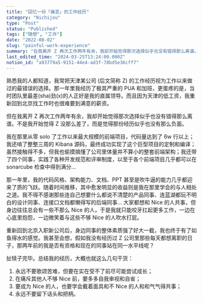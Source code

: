 ```yaml
---
title: "回忆一份「痛苦」的工作经历"
category: "Nichijou"
type: "Post"
status: "Published"
tags: ["随想", "工作"]
date: "2022-08-02"
slug: "painful-work-experience"
summary: "在我离开 Z 再次工作两年有余，我却开始觉得那次选择似乎也没有错得那么离谱。"
last_edited_time: "2024-03-25T13:24:00.000Z"
notion_id: "a93779a5-9151-44e4-ad3f-78bd5e36cff7"
---
```



熟悉我的人都知道，我常把天津某公司 (后文简称 Z) 的工作经历视为工作以来做过的最错误的选择。那一年里我经历了极其严重的 PUA 和加班，更蛋疼的是，当时团队里最差(sha)劲(x)的人正好是我的直属领导。而且因为天津的低工资，我重新回到北京找工作时也很难要到满意的薪资。


但在我离开 Z 再次工作两年有余，我却开始觉得那次选择似乎也没有错得那么离谱。不是我开始觉得 Z 没那么差了，而是觉得那份经历似乎也没有那么负面。


我在那里从零 solo 了工作以来最大规模的前端项目，代码量达到了 6w 行以上；我还啃了整整三周的 Kibana 源码，最终成功实现了这个巨型项目的定制和编译；虽然接触得不多，但我也偷摸搞懂了公司里体量并不算小的整套前端架构；我还带了四个同事，实践了各种开发规范和评审制度，以至于各个前端项目几乎都可以在 sonarcube 检查中得到满分…


那一年里，我的代码风格、架构能力、文档、PPT 甚至是吹牛逼的能力几乎都迎来了质的飞跃。随着时间推移，其中愈发明显的收益则是我在那里学会的与人相处之道。我不得不感谢那些连自己想要什么都说不清楚的产品同事、连蓝湖都玩不明白的设计同事、连接口文档都懒得写的后端同事… 大家都想和 Nice 的人共事，但身边往往总会有一些不那么 Nice 的人，于是我就只能咬牙扛起更多工作，一边在心底里抱怨，一边微笑着与这些不够 Nice 的人吹水打屁。


重新回到北京入职新公司后，身边同事的整体素质强了好大一截，我也终于有了如鱼得水的感觉。我甚至会想，假如我没有经历过 Z 公司里那些每天都想离职的日子，那两年前的我是否有资格和现在的同事站在同一水平线呢？


扯犊子完毕。总结我的经历，大概也就这么几句干货：

1. 永远不要歌颂苦难，但要在实在受不了前尽可能尝试成长；
2. 在痛斥其他人不够 Nice 前，要多多自我审视和自省；
3. 要成为 Nice 的人，也要学会戴着面具和不 Nice 的人和和气气得共事；
4. 永远不要留下话头和把柄。
